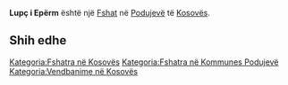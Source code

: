 {{Fshat në Kosovës
 | Emri                = Lupç i Epërm
| sqi_N_name = Lupç i Epërm
| sqi_N_FULL_NAME_RO = Lupç i Epërm
| sqi_N_FULL_NAME_ND_RO = Lupc i Eperm
| sqi_N_SORT_NAME_RG = LUPCIEPERM
| sqi_N_FULL_NAME_RG = Lupç i Epërm
| sqi_N_FULL_NAME_ND_RG = Lupc i Eperm
| sqi_V_name = Lupçi i Epërm
| sqi_V_FULL_NAME_RO = Lupçi i Epërm Gurishtë Gurishta
| sqi_V_FULL_NAME_ND_RO = Lupci i Eperm Gurishte Gurishta
| sqi_V_SORT_NAME_RG = LUPCIIEPERM GURISHTE GURISHTA
| sqi_V_FULL_NAME_RG = Lupçi i Epërm Gurishtë Gurishta
| sqi_V_FULL_NAME_ND_RG = Lupci i Eperm Gurishte Gurishta
| srp_N_name = Gornje Ljupče
| srp_N_FULL_NAME_RO = Gornje Ljupče
| srp_N_FULL_NAME_ND_RO = Gornje Ljupce
| srp_N_SORT_NAME_RG = GORNJELJUPCE
| srp_N_FULL_NAME_RG = Gornje Ljupče
| srp_N_FULL_NAME_ND_RG = Gornje Ljupce
| srp_NS_name = Горње Љупче
| srp_NS_FULL_NAME_RO = Горње Љупче
| srp_NS_FULL_NAME_ND_RO = Горње Љупче
| srp_NS_SORT_NAME_RG = ГОРЊЕЉУПЧЕ
| srp_NS_FULL_NAME_RG = Горње Љупче
| srp_NS_FULL_NAME_ND_RG = Горње Љупче

 | Emri (Rasa dhanore) = 
 | Figura              = 
 | Shteti              = Kosovo
 | Komuna              = Podujevë
 | Kodi postar         = 
 | Sipërfaqja          = 

 | Popullsia           = 

 | Regj. i popullsisë  = 
 | Dend. e popullsisë  = 
 | Faqja zyrtare       = 
 <!--- Koordinatat ----> 
 | Gjerësia            = 42.854167
 | Gjatësia            = 21.094444
 | Lartësia            = 
}}
'''Lupç i Epërm''' është një [[Fshat]] në [[Podujevë]] të [[Kosovës]].

<!-- == Gjeografia == -->
<!-- == Historia == -->
<!-- == Demografia == -->
== Shih edhe ==
{{Komuna Podujevë}}
{{Kosovo-Administrata-Cung}}

[[Kategoria:Fshatra në Kosovës]]
[[Kategoria:Fshatra në Kommunes Podujevë]]
[[Kategoria:Vendbanime në Kosovës]]